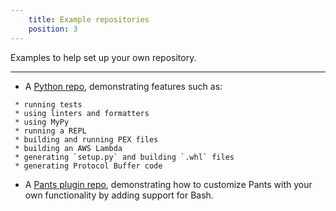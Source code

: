 ```yaml
---
    title: Example repositories
    position: 3
---
```


Examples to help set up your own repository.

---

- A [Python repo](https://github.com/pantsbuild/example-python), demonstrating features such as:

```
 * running tests
 * using linters and formatters
 * using MyPy
 * running a REPL
 * building and running PEX files
 * building an AWS Lambda
 * generating `setup.py` and building `.whl` files
 * generating Protocol Buffer code

```

- A [Pants plugin repo](https://github.com/pantsbuild/example-plugin), demonstrating how to customize Pants with your own functionality by adding support for Bash.


